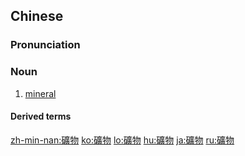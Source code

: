 {{also|矿物}}
==Chinese==
{{zh-forms|s=矿物}}

===Pronunciation===
{{zh-pron
|m=kuàngwù,tl=y
|c=kwong3 mat6
|mn=khòng-bu̍t
|cat=n
}}

===Noun===
{{zh-noun}}

# [[mineral]]

====Derived terms====
{{zh-der|稀土礦物|原生礦物|礦物學|燃料礦物|礦物質|礦物纖維|礦物油|次生礦物|脈石礦物}}

{{zh-cat|Advanced|Mineralogy}}

[[zh-min-nan:礦物]]
[[ko:礦物]]
[[lo:礦物]]
[[hu:礦物]]
[[ja:礦物]]
[[ru:礦物]]